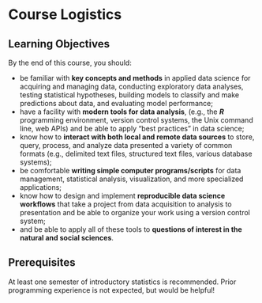 # Course Logistics {.unnumbered}

## Learning Objectives {.unnumbered}

By the end of this course, you should:

-   be familiar with **key concepts and methods** in applied data science for acquiring and managing data, conducting exploratory data analyses, testing statistical hypotheses, building models to classify and make predictions about data, and evaluating model performance;
-   have a facility with **modern tools for data analysis**, (e.g., the ***R*** programming environment, version control systems, the Unix command line, web APIs) and be able to apply "best practices" in data science;
-   know how to **interact with both local and remote data sources** to store, query, process, and analyze data presented a variety of common formats (e.g., delimited text files, structured text files, various database systems);
-   be comfortable **writing simple computer programs/scripts** for data management, statistical analysis, visualization, and more specialized applications;
-   know how to design and implement **reproducible data science workflows** that take a project from data acquisition to analysis to presentation and be able to organize your work using a version control system;
-   and be able to apply all of these tools to **questions of interest in the natural and social sciences**.

## Prerequisites {.unnumbered}

At least one semester of introductory statistics is recommended. Prior programming experience is not expected, but would be helpful!